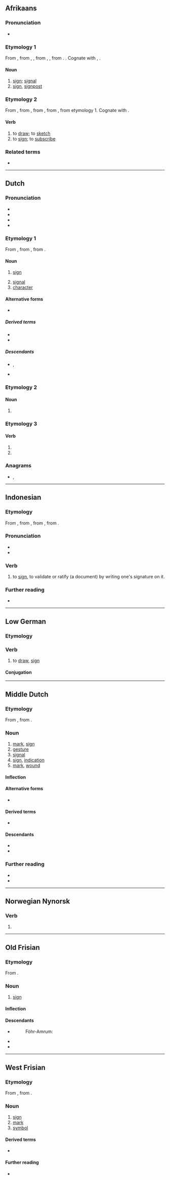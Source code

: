 ==Afrikaans==

===Pronunciation===
* {{IPA|af|/ˈtiə̯kən/}}

===Etymology 1===
From {{inh|af|nl|teken}}, from {{inh|af|dum|têken}}, {{m|dum|teiken}}, from {{inh|af|odt|*tēkan}}, {{m|odt|*teikan}}, from {{inh|af|gem-pro|*taikną}}. {{doublet|af|teiken|t1=target, goal}}. Cognate with {{cog|de|Zeichen}}, {{cog|en|token}}.

====Noun====
{{af-noun|tekens|tekentjie}}

# [[sign]]; [[signal]]
# [[sign]], [[signpost]]

===Etymology 2===
From {{inh|af|nl|tekenen}}, from {{inh|af|dum|têkenen}}, from {{inh|af|odt|*tēkanen}}, from {{inh|af|gem-pro|*taiknijaną}}, from etymology 1. Cognate with {{cog|de|zeichnen}}.

====Verb====
{{af-verb}}

# to [[draw]]; to [[sketch]]
# to [[sign]]; to [[subscribe]]

===Related terms===
* {{l|af|teiken}}

----

==Dutch==

===Pronunciation===
* {{IPA|nl|/ˈteː.kən/}}
* {{audio|nl|Nl-teken.ogg|Audio}}
* {{hyphenation|nl|te|ken}}
* {{rhymes|nl|eːkən}}

===Etymology 1===
{{PIE root|nl|deyḱ}}
From {{inh|nl|dum|têken}}, from {{inh|nl|odt|*tēkan}}, from {{inh|nl|gem-pro|*taikną}}.

====Noun====
{{nl-noun|n|-@en|pl2=-s|tekentje}}

# [[sign]]
#: {{uxi|nl|De firma kent sterren aan restaurants toe als '''teken''' van de kwaliteit.|The firm confers stars to restaurants as a sign of quality.}}
# [[signal]]
# [[character]]
#: {{uxi|nl|Chinese '''tekens'''|Chinese '''characters'''}}

====Alternative forms====
* {{alter|nl|teiken||dialectal}}

=====Derived terms=====
* {{l|nl|gedenkteken}}
* {{l|nl|wonderteken}}

=====Descendants=====
* {{desc|af|teken}}, {{l|af|teiken}}
* {{desc|id|teken|bor=1}}

===Etymology 2===
{{nonlemma}}

====Noun====
{{head|nl|noun plural form}}

# {{nl-noun form of|pl|teek}}

===Etymology 3===
{{nonlemma}}

====Verb====
{{head|nl|verb form}}

# {{nl-verb form of|p=1|n=sg|t=pres|m=ind|tekenen}}
# {{nl-verb form of|m=imp|tekenen}}

===Anagrams===
* {{l|nl|keten}}, {{l|nl|nekte}}

----
==Indonesian==

===Etymology===
From {{bor|id|nl|teken}}, from {{der|id|dum|têken}}, from {{der|id|odt|*tēkan}}, from {{der|nl|gem-pro|*taikną}}.

===Pronunciation===
* {{IPA|id|[ˈtɛkən]|}}
* {{hyphenation|id|tè|kên}}

===Verb===
{{id-verb|head=tèkên}}
# {{lb|id|colloquial}} to [[sign]], to validate or ratify (a document) by writing one's signature on it.
#: {{syn|id|menandatangani}}

===Further reading===
* {{R:KBBI Daring}}
----

==Low German==

===Etymology===
{{PIE root|nds|deyḱ}}
{{rfe|nds}}

===Verb===
{{head|nds|verb|past singular|teken|past participle|tekent|auxiliary verb|hebben}}

# to [[draw]], [[sign]]

====Conjugation====
{{nds-conj-wk|head=''teken'' (weak verb, irregular)|teken|teken|teken|teeknen, tek|teken}}

----

==Middle Dutch==

===Etymology===
From {{inh|dum|odt|*tēkan}}, from {{inh|dum|gem-pro|*taikną}}.

===Noun===
{{dum-noun|head=têken|n}}

# [[mark]], [[sign]]
# [[gesture]]
# [[signal]]
# [[sign]], [[indication]]
# [[mark]], [[wound]]

====Inflection====
{{rfinfl|dum|noun}}

====Alternative forms====
* {{alter|dum|teiken}}

====Derived terms====
* {{l|dum|têkenen}}

====Descendants====
* {{desctree|nl|teken}}
* {{desc|li|teike}}

===Further reading===
* {{R:VMNW|ID58692|I}}
* {{R:MNW|57470|I}}

----

==Norwegian Nynorsk==

===Verb===
{{head|nn|verb form}}

# {{nn-verb-form of|masculine and feminine past participle|tak|no_end=ta}}

----

==Old Frisian==

===Etymology===
{{PIE root|ofs|deyḱ}}
From {{inh|ofs|gem-pro|*taikną}}.

===Noun===
{{ofs-noun|n|head=tēken}}

# [[sign]]

====Inflection====
{{ofs-decl-noun-a-n|tēken}}

====Descendants====
* {{desc|frr|-}}
*: Föhr-Amrum: {{l|frr|teeken}}
* {{desc|stq|Teeken}}
* {{desc|fy|teken}}

----

==West Frisian==

===Etymology===
From {{inh|fy|ofs|tēken}}, from {{inh|fy|gem-pro|*taikną}}.

===Noun===
{{fy-noun|n|tekens|tekentsje}}

# [[sign]]
# [[mark]]
# [[symbol]]

====Derived terms====
* {{l|fy|breedteken}}

====Further reading====
* {{R:WFT|102612}}